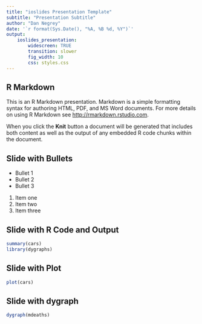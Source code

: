 ```yaml
---
title: "ioslides Presentation Template"
subtitle: "Presentation Subtitle"
author: "Dan Negrey"
date: '`r format(Sys.Date(), "%A, %B %d, %Y")`'
output:
    ioslides_presentation:
        widescreen: TRUE
        transition: slower
        fig_width: 10
        css: styles.css
---
```


## R Markdown

This is an R Markdown presentation. Markdown is a simple formatting syntax for authoring HTML, PDF, and MS Word documents. For more details on using R Markdown see <http://rmarkdown.rstudio.com>.

When you click the **Knit** button a document will be generated that includes both content as well as the output of any embedded R code chunks within the document.

## Slide with Bullets

- Bullet 1
- Bullet 2
- Bullet 3

1. Item one
2. Item two
3. Item three

## Slide with R Code and Output

```r
summary(cars)
library(dygraphs)
```

## Slide with Plot

```r
plot(cars)
```

## Slide with dygraph

```r
dygraph(mdeaths)
```
